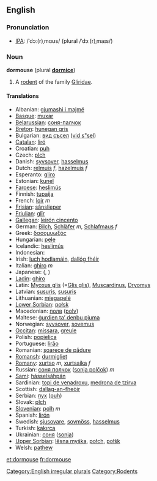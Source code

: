==English==

===Pronunciation===
*[[Wiktionary:Pronunciation_key|IPA]]: /ˈdɔː(r)ˌmɑʊs/ (plural /ˈdɔː(r)ˌmaɪs/)

===Noun===
'''dormouse''' (plural '''[[dormice]]''')

#A [[rodent]] of the family [[Gliridae]].

====Translations====
*Albanian: [[gjumashi i majmë]]
*[[Basque]]: [[muxar]]
*[[Belarussian]]: [[соня-палчок]]
*[[Breton]]: [[hunegan gris]]
*Bulgarian: [[вид съсел]] ([[vid s"sel]])
*[[Catalan]]: [[liró]]
*Croatian: [[puh]]
*Czech: [[plch]]
*Danish: [[syvsover]], [[hasselmus]]
*Dutch: [[relmuis]] ''f'', [[hazelmuis]] ''f''
*Esperanto: [[gliro]]
*Estonian: [[kunel]]
*[[Faroese]]: [[heslimús]]
*Finnish: [[tupaija]]
*French: [[loir]] ''m''
*[[Frisian]]: [[sânslieper]]
*[[Friulian]]: [[glîr]]
*[[Gallegan]]: [[leirón cincento]]
*German: [[Bilch]], [[Schläfer]] ''m'', [[Schlafmaus]] ''f''
*Greek: [[δασομυωξός]] '' ''
*Hungarian: [[pele]]
*Icelandic: [[heslimús]]
*Indonesian: [[]]
*Irish: [[luch hodlamáin]], [[dallóg fhéir]]
*Italian: [[ghiro]] ''m''
*Japanese: [[]] ([[]], )
*[[Ladin]]: [[ghiro]]
*Latin: [[Myoxus glis]] (=[[Glis glis]]), [[Muscardinus]], [[Dryomys]] '' ''
*Latvian: [[susuris]], [[susuris]]
*Lithuanian: [[miegapelė]]
*[[Lower Sorbian]]: [[połsk]]
*Macedonian: [[полв]] ([[polv]])
*Maltese: [[ġurdien ta’ denbu pjuma]]
*Norwegian: [[syvsover]], [[sovemus]]
*[[Occitan]]: [[missara]], [[greule]]
*Polish: [[popielica]] '' ''
*Portuguese: [[lirăo]]
*Romanian: [[şoarece de pădure]]
*[[Romansh]]: [[durmigliet]]
*[[Romany]]: [[xurtso]] ''m'', [[xurtsaika]] ''f''
*Russian: [[соня полчок]] ([[sonja polčok]]) ''m''
*[[Sami]]: [[hásselsáhpán]]
*Sardinian: [[topi de venadroxu]], [[medrona de tzirva]]
*Scottish: [[dallag-an-fheòir]]
*Serbian: [[пух]] ([[puh]])
*Slovak: [[plch]]
*[[Slovenian]]: [[polh]] ''m''
*Spanish: [[lirón]] '' ''
*Swedish: [[sjusovare]], [[sovmöss]], [[hasselmus]]
*Turkish: [[kakırca]]
*Ukrainian: [[соня]] ([[sonja]])
*[[Upper Sorbian]]: [[lěsna myška]], [[połch]], [[połšk]]
*Welsh: [[pathew]]

[[Category:English irregular plurals]]

[[et:dormouse]]
[[fr:dormouse]]
[[Category:Rodents]]
